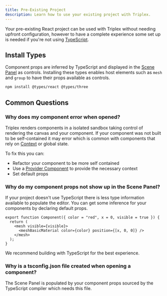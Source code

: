 ```yaml
---
title: Pre-Existing Project
description: Learn how to use your existing project with Triplex.
---
```


Your pre-existing React project can be used with Triplex without needing upfront configuration, however to have a complete experience some set up is needed if you're not using [TypeScript](https://www.typescriptlang.org/).

## Install Types

Component props are inferred by TypeScript and displayed in the [Scene Panel](/docs/building-your-scene/learn-the-ui/scene-panel) as controls. Installing these types enables host elements such as `mesh` and `group` to have their props available as controls.

```bash
npm install @types/react @types/three
```

## Common Questions

### Why does my component error when opened?

Triplex renders components in a isolated sandbox taking control of rendering the canvas and your component. If your component was not built to be self-contained it may error which is common with components that rely on [Context](https://react.dev/learn/passing-data-deeply-with-context) or global state.

To fix this you can:

- Refactor your component to be more self contained
- Use a [Provider Component](/docs/building-your-scene/project-config#provider-component) to provide the necessary context
- Set default props

### Why do my component props not show up in the Scene Panel?

If your project doesn't use TypeScript there is less type information available to populate the editor. You can get some inference for your components by declaring default props.

```tsx /color = "red"/ /x = 0/ /visible = true/
export function Component({ color = "red", x = 0, visible = true }) {
  return (
    <mesh visible={visible}>
      <meshBasicMaterial color={color} position={[x, 0, 0]} />
    </mesh>
  );
}
```

We recommend building with TypeScript for the best experience.

### Why is a tsconfig.json file created when opening a component?

The Scene Panel is populated by your component props sourced by the TypeScript compiler which needs this file.
